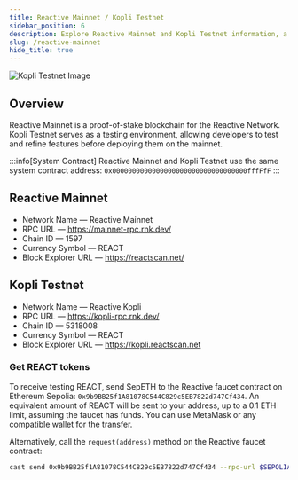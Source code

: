 ```yaml
---
title: Reactive Mainnet / Kopli Testnet
sidebar_position: 6
description: Explore Reactive Mainnet and Kopli Testnet information, a proof-of-stake EVM-compatible chain.
slug: /reactive-mainnet
hide_title: true
---
```



![Kopli Testnet Image](./img/mainnet-testnet.jpg)

## Overview

Reactive Mainnet is a proof-of-stake blockchain for the Reactive Network. Kopli Testnet serves as a testing environment, allowing developers to test and refine features before deploying them on the mainnet.

:::info[System Contract]
Reactive Mainnet and Kopli Testnet use the same system contract address: `0x0000000000000000000000000000000000fffFfF`
:::

## Reactive Mainnet

* Network Name — Reactive Mainnet
* RPC URL — https://mainnet-rpc.rnk.dev/
* Chain ID — 1597
* Currency Symbol — REACT
* Block Explorer URL — https://reactscan.net/

<MainnetButton />

## Kopli Testnet

* Network Name — Reactive Kopli
* RPC URL — https://kopli-rpc.rnk.dev/
* Chain ID — 5318008
* Currency Symbol — REACT
* Block Explorer URL — https://kopli.reactscan.net

<KopliButton />

### Get REACT tokens

To receive testing REACT, send SepETH to the Reactive faucet contract on Ethereum Sepolia: `0x9b9BB25f1A81078C544C829c5EB7822d747Cf434`. An equivalent amount of REACT will be sent to your address, up to a 0.1 ETH limit, assuming the faucet has funds. You can use MetaMask or any compatible wallet for the transfer.

Alternatively, call the `request(address)` method on the Reactive faucet contract:

```bash
cast send 0x9b9BB25f1A81078C544C829c5EB7822d747Cf434 --rpc-url $SEPOLIA_RPC --private-key $SEPOLIA_PRIVATE_KEY "request(address)" $CONTRACT_ADDR --value 0.1ether
```